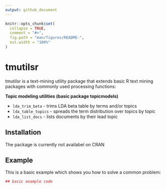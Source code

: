 ```yaml
---
output: github_document
---
```


<!-- README.md is generated from README.Rmd. Please edit that file -->

```r
knitr::opts_chunk$set(
  collapse = TRUE,
  comment = "#>",
  fig.path = "man/figures/README-",
  out.width = "100%"
)
```
# tmutilsr

tmutilsr is a text-mining utility package that extends basic R text mining packages with commonly used processing functions:

**Topic modeling utilities (basic package topicmodels)**

* `lda_trim_beta` - trims LDA beta table by terms and/or topics
* `lda_table_topics` - spreads the term distribution over topics by topic
* `lda_list_docs` - lists documents by their lead topic

## Installation

The package is currently not availabel on CRAN

## Example

This is a basic example which shows you how to solve a common problem:

```r
## basic example code
```

